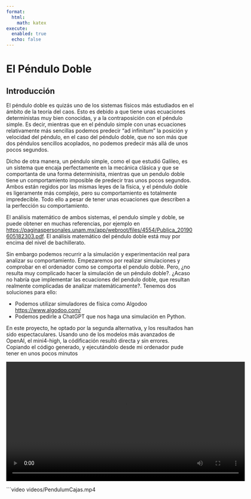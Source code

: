 ```yaml
---
format:
  html:
    math: katex
execute:
  enabled: true
  echo: false
---
```


# El Péndulo Doble

## Introducción
El péndulo doble es quizás uno de los sistemas físicos más estudiados en el ámbito de la teoría del caos. Esto es debido a que tiene unas ecuaciones deterministas muy bien conocidas, y a la contraposición con el péndulo simple. Es decir, mientras que en el péndulo simple con unas ecuaciones relativamente más sencillas podemos predecir "ad infinitum" la posición y velocidad del péndulo, en el caso del péndulo doble, que no son más que dos péndulos sencillos acoplados, no podemos predecir más allá de unos pocos segundos. 

Dicho de otra manera, un péndulo simple, como el que estudió Galileo, es un sistema que encaja perfectamente en la mecánica clásica y que se comportanta de una forma determinisita, mientras que un pendulo doble tiene un comportamiento imposible de predecir tras unos pocos segundos. Ambos están regidos por las mismas leyes de la física, y el péndulo doble es ligeramente más complejo, pero su comportamiento es totalmente impredecible. Todo ello a pesar de tener unas ecuaciones que describen a la perfección su comportamiento. 

El análisis matemático de ambos sistemas, el pendulo simple y doble, se puede obtener en muchas referencias, por ejemplo en <https://paginaspersonales.unam.mx/app/webroot/files/4554/Publica_20190605182303.pdf>. El análisis matemático del péndulo doble está muy por encima del nivel de bachillerato. 

Sin embargo podemos recurrir a la simulación y experimentación real para analizar su comportamiento. Empezaremos por realizar simulaciones y comprobar en el ordenador como se comporta el pendulo doble. Pero, ¿no resulta muy complicado hacer la simulación de un péndulo doble?. ¿Acaso no habría que implementar las ecuaciones del pendulo doble, que resultan realmente complicadas de analizar matemáticamente?. Tenemos dos soluciones para ello:

* Podemos utilizar simuladores de física como Algodoo <https://www.algodoo.com/>
* Podemos pedirle a ChatGPT que nos haga una simulación en Python.

En este proyecto, he optado por la segunda alternativa, y los resultados han sido espectaculares. Usando uno de los modelos más avanzados de OpenAI, el mini4-high, la códificación resultó directa y sin errores. Copiando el código generado, y ejecutándolo desde mi ordenador pude tener en unos pocos minutos 

<video width="640" controls>
  <source src="videos/PendulumCajas.mp4" type="video/mp4">
</video>

```video
videos/PendulumCajas.mp4